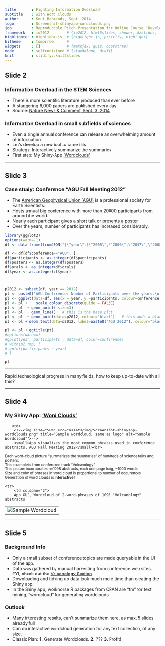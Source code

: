 ```yaml
---
title       : Fighting Information Overload 
subtitle    : with Word Clouds
author      : Knut Behrends, Sept. 2014
logo        : Screenshot-shinyapp-wordclouds.png
job         : Reproducible Pitch Presentation for Online Course 'Developing Data Products'
framework   : io2012        # {io2012, html5slides, shower, dzslides, ...}
highlighter : highlight.js  # {highlight.js, prettify, highlight}
hitheme     : tomorrow      # 
widgets     : []            # {mathjax, quiz, bootstrap}
mode        : selfcontained # {standalone, draft}
knit        : slidify::knit2slides
---
```




## Slide 2
### Information Overload in the STEM Sciences

- There is more scientific literature produced than ever before
- A staggering 6,000 papers are published every day 
- Source: [Nature News & Comment, Sept. 3, 2014](http://www.nature.com/news/how-to-tame-the-flood-of-literature-1.15806)

###  Information Overload in small subfields of sciences

- Even a single annual conference can release an overwhelming amount of information
- Let's develop a new tool to tame this
- Strategy: Interactively summarize the summaries
- First step: My Shiny-App ['Wordclouds'](https://rapps.shinyapps.io/wordcloud01/)  

--- 



## Slide 3

### Case study: Conference "AGU Fall Meeting 2012"

- The [American Geophysical Union (AGU)](http://en.wikipedia.org/wiki/American_Geophysical_Union) is a professional society for Earth Scientists. 
- Hosts annual big conference with more than 20000 participants from around the world.
- Nearly each participant gives a short talk or [presents a poster](https://www.youtube.com/watch?v=dFf1eZ5MAYA "Stroll from one end of the AGU poster session room to the other end (2011)").
- Over the years, number of participants has increased considerably.
```r
library(ggplot2)
options(warn=-1)
df <- data.frame(fromJSON("{\"year\":[\"2005\",\"2006\",\"2007\",\"2008\",\"2009\",\"2010\",\"2011\",\"2012\",\"2004\",\"2005\",\"2006\",\"2007\",\"2008\",\"2009\",\"2010\",\"2011\",\"2012\",\"2013\"],\"participants\":[\"8067\",\"7732\",\"8037\",\"8685\",\"9088\",\"10463\",\"10725\",\"11275\",\"11422\",\"12008\",\"13972\",\"14649\",\"16242\",\"16642\",\"19175\",\"22167\",\"24000\",\"22500\"],\"orals\":[\"NA\",\"NA\",\"NA\",\"NA\",\"NA\",\"4431\",\"4333\",\"4436\",\"NA\",\"NA\",\"NA\",\"NA\",\"NA\",\"NA\",\"5852\",\"6000\",\"6800\",\"7500\"],\"posters\":[\"NA\",\"NA\",\"NA\",\"NA\",\"NA\",\"9370\",\"8439\",\"9092\",\"NA\",\"15788\",\"NA\",\"NA\",\"15730\",\"NA\",\"11517\",\"12000\",\"14000\",\"15000\"],\"conference\":[\"EGU\",\"EGU\",\"EGU\",\"EGU\",\"EGU\",\"EGU\",\"EGU\",\"EGU\",\"AGU\",\"AGU\",\"AGU\",\"AGU\",\"AGU\",\"AGU\",\"AGU\",\"AGU\",\"AGU\",\"AGU\"]}"), stringsAsFactors=FALSE)

df <- df[df$conference=="AGU", ]
df$participants <- as.integer(df$participants)
df$posters <- as.integer(df$posters)
df$orals <- as.integer(df$orals)
df$year <- as.integer(df$year)



p2012 <- subset(df, year == 2012)
pt <- paste0("AGU Conference: Number of Participants over the years.\n In 2012:", " n = ", p2012[1,"orals"], " talks, ", p2012[1,"posters"], " posters.")
pl <- ggplot(data=df, aes(x = year, y =participants, colour=conference))
pl <- pl +    scale_colour_discrete(guide = FALSE) 
pl <- pl  + geom_point( size=3)
pl <- pl  + geom_line()   # this is the base plot
pl <- pl  + geom_point(data=p2012, colour="black")   # this adds a black point
pl <- pl + geom_text(data=p2012, label=paste0("AGU 2012"), colour="black", hjust=1.1) # this adds a label for the single point

pl <- pl + ggtitle(pt)
#options(warn=w)
#qplot(year, participants , data=df, color=conference)
# with(p2.tmp, {
# qplot(participants ~ year)
# }


```
```r
pl


```

* * *
Rapid technological progress in many fields, how to keep up-to-date with all this?

--- 

## Slide 4
### My Shiny App:  ['Word Clouds'](https://rapps.shinyapps.io/wordcloud01/)

<table width="1024px">
    <tr>
        <td><img src="assets/img/wordclouds-volc-gui-050pc.png" title="Sample wordcloud, same as logo" alt="Sample Wordcloud"/>
</td>
               <td>
        <!--<img size="50%" src="assets/img/Screenshot-shinyapp-wordclouds.png" title="Sample wordcloud, same as logo" alt="Sample Wordcloud"/>-->
        <small>App visualizes the most common phrases used in conference abstracts, AGU Fall Meeting 2012</small><br>
<small>Each word-cloud picture "summarizes the summaries" of hundreds of science talks and posters.</small><br>
<small>This example is from conference track "Volcanology"</small><br>
<small>This picture incorporates n=1098 abstracts, each one page long, ~1000 words </small><br>
<small>Size and color of phrases in word cloud is proportional to number of occurences </small><br>
<small>Generation of word clouds is <strong>interactive!</strong> </small> 
        </td>
    </tr>
        <tr>
        <td colspan="2">
        App GUI, Wordcloud of 2-word-phrases of 1098 "Volcanology" abstracts 
</td></tr>
</table>

--- 

## Slide 5

### Background Info
 
- Only a small subset of conference topics are made queryable in the UI of the app.
- Data was gathered by manual harvesting from conference web sites. FYI, check out the [Volcanology Section](http://abstractsearch.agu.org/meetings/2013/FM/sections/V) 
- Downloading and tidying up data took much more time than creating the Shiny app. 
- In the Shiny app, workhorse R packages from CRAN are "tm" for text mining, "wordcloud" for generating wordclouds

### Outlook

- Many interesting results, can't summarize them here, as max. 5 slides already full
- Can do interactive wordcloud generation for any text collection, of any size. 
- Classic Plan: **1.** Generate Wordclouds. **2.** ??? **3.** Profit!
